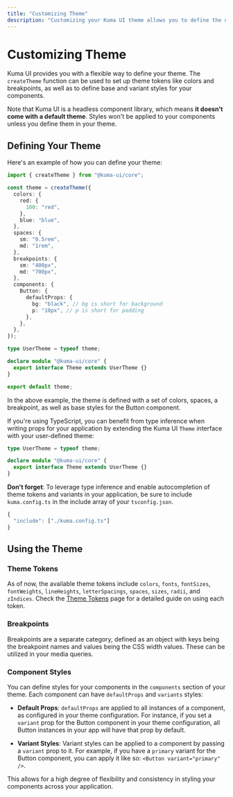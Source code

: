 ```yaml
---
title: "Customizing Theme"
description: "Customizing your Kuma UI theme allows you to define the default styles for your entire application."
---
```


# Customizing Theme

Kuma UI provides you with a flexible way to define your theme. The `createTheme` function can be used to set up theme tokens like colors and breakpoints, as well as to define base and variant styles for your components.

Note that Kuma UI is a headless component library, which means **it doesn't come with a default theme**. Styles won't be applied to your components unless you define them in your theme.

## Defining Your Theme

Here's an example of how you can define your theme:

```ts filename="kuma.config.ts"
import { createTheme } from "@kuma-ui/core";

const theme = createTheme({
  colors: {
    red: {
      100: "red",
    },
    blue: "blue",
  },
  spaces: {
    sm: "0.5rem",
    md: "1rem",
  },
  breakpoints: {
    sm: "400px",
    md: "700px",
  },
  components: {
    Button: {
      defaultProps: {
        bg: "black", // bg is short for background
        p: "10px", // p is short for padding
      },
    },
  },
});

type UserTheme = typeof theme;

declare module "@kuma-ui/core" {
  export interface Theme extends UserTheme {}
}

export default theme;
```

In the above example, the theme is defined with a set of colors, spaces, a breakpoint, as well as base styles for the Button component.

If you're using TypeScript, you can benefit from type inference when writing props for your application by extending the Kuma UI `Theme` interface with your user-defined theme:

```ts copy
type UserTheme = typeof theme;

declare module "@kuma-ui/core" {
  export interface Theme extends UserTheme {}
}
```

**Don't forget**: To leverage type inference and enable autocompletion of theme tokens and variants in your application, be sure to include `kuma.config.ts` in the include array of your `tsconfig.json`.

```ts filename="tsconfig.json"
{
  "include": ["./kuma.config.ts"]
}
```

## Using the Theme

### Theme Tokens

As of now, the available theme tokens include `colors`, `fonts`, `fontSizes`, `fontWeights`, `lineHeights`, `letterSpacings`, `spaces`, `sizes`, `radii`, and `zIndices`. Check the [Theme Tokens](/docs/Theme/ThemeTokens) page for a detailed guide on using each token.

### Breakpoints

Breakpoints are a separate category, defined as an object with keys being the breakpoint names and values being the CSS width values. These can be utilized in your media queries.

### Component Styles

You can define styles for your components in the `components` section of your theme. Each component can have `defaultProps` and `variants` styles:

- **Default Props**: `defaultProps` are applied to all instances of a component, as configured in your theme configuration. For instance, if you set a `variant` prop for the Button component in your theme configuration, all Button instances in your app will have that prop by default.

- **Variant Styles**: Variant styles can be applied to a component by passing a `variant` prop to it. For example, if you have a `primary` variant for the Button component, you can apply it like so: `<Button variant="primary" />`.

This allows for a high degree of flexibility and consistency in styling your components across your application.

